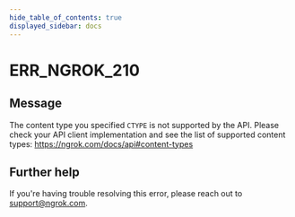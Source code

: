 ```yaml
---
hide_table_of_contents: true
displayed_sidebar: docs
---
```



# ERR_NGROK_210

## Message

The content type you specified `CTYPE` is not supported by the API. Please check your API client implementation and see the list of supported content types: https://ngrok.com/docs/api#content-types

<ErrorDetails error="err_ngrok_210" />

## Further help

If you're having trouble resolving this error, please reach out to [support@ngrok.com](mailto:support@ngrok.com?subject=Help%20with%20ERR_NGROK_210).
